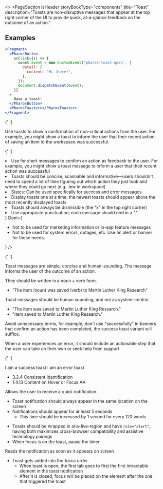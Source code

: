 
<>
  <PageSection
    isHeader
    storyBookType="components"
    title="Toast"
    description="Toasts are non-disruptive messages that appear at the top right corner of the UI to provide
      quick, at-a-glance feedback on the outcome of an action."
  ></PageSection>

## Examples

```jsx live
<Fragment>
  <PharosButton
    onClick={() => {
      const event = new CustomEvent('pharos-toast-open', {
        detail: {
          content: 'Hi there!',
        },
      });
      document.dispatchEvent(event);
    }}
  >
    Have a toast!
  </PharosButton>
  <PharosToaster></PharosToaster>
</Fragment>
```

{' '}

<PageSection topMargin title="Usage">
  <p>
    Use toasts to show a confirmation of non-critical actions from the user. For example, you might
    show a toast to inform the user that their recent action of saving an item to the workspace was
    successful.
  </p>
</PageSection>

{' '}

<PageSection title="Best practices">
  <BestPractices
    Do={
      <ul>
        <li>
          Use for short messages to confirm an action as feedback to the user. For example, you
          might show a toast message to inform a user that their recent action was successful
        </li>
        <li>
          Toasts should be concise, scannable and informative—users shouldn't need to spend a lot of
          time figuring out which action they just took and where they could go next (e.g., iew in
          workspace)
        </li>
        <li>States: Can be used specifically for success and error messages</li>
        <li>
          Display toasts one at a time, the newest toasts should appear above the most recently
          displayed toasts
        </li>
        <li>Toasts should always be dismissible (the "x" in the top right corner)</li>
        <li>Use appropriate punctuation; each message should end in a "."</li>
      </ul>
    }
    Dont={
      <ul>
        <li>Not to be used for marketing information or in-app feature messages</li>
        <li>
          Not to be used for system errors, outages, etc. Use an alert or banner for these needs.
        </li>
      </ul>
    }
  />
</PageSection>

{' '}

<PageSection title="Content guidelines">
  <PageSection subSectionLevel={1} title="Toast messages">
    <PageSection subSectionLevel={2} title="Success">
      <p>
        Toast messages are simple, concise and human-sounding. The message informs the user of the
        outcome of an action.
      </p>
      <p>They should be written in a noun + verb form.</p>
      <ul className="list-example__no-bullets">
        <li style={{ display: 'flex' }}>
          "The item (noun) was saved (verb) to Martin Luther King Research"
        </li>
      </ul>
      <p>Toast messages should be human sounding, and not as system-centric:</p>
      <ul className="list-example__no-bullets">
        <li style={{ display: 'flex', color: 'var(--pharos-color-green-base)' }}>
          <PharosIcon
            name={'checkmark'}
            class="checkmark"
            style={{
              marginRight: 'var(--pharos-spacing-one-half-x)',
              fill: 'var(--pharos-color-green-base)',
            }}
            a11yTitle="good example"
          ></PharosIcon>
          "The item was saved to Martin Luther King Research."
        </li>
        <li style={{ display: 'flex', color: 'var(--pharos-color-living-coral-53)' }}>
          <PharosIcon
            name={'close'}
            class="close"
            style={{
              marginRight: 'var(--pharos-spacing-one-half-x',
              fill: 'var(--pharos-color-living-coral-53)',
            }}
            a11yTitle="bad example"
          ></PharosIcon>
          "Item saved to Martin Luther King Research."
        </li>
      </ul>
      <p>
        Avoid unnecessary terms, for example, don't use "successfully" in banners that confirm an
        action has been completed, the success toast variant will suffice.
      </p>
    </PageSection>
    <PageSection subSectionLevel={2} title="Error">
      <p>
        When a user experiences an error, it should include an actionable step that the user can
        take on their own or seek help from support.
      </p>
    </PageSection>
  </PageSection>
</PageSection>

{' '}

<PageSection title="State">
  <PharosToast open>I am a success toast</PharosToast>
  <PharosToast status="error" open>
    I am an error toast
  </PharosToast>
</PageSection>

  <PageSection title="Accessibility">
    <PageSection subSectionLevel={1} title="Relevant WCAG guidelines">
      <ul>
        <li>
          <PharosLink href="https://www.w3.org/WAI/WCAG21/Understanding/consistent-identification.html">
            3.2.4 Consistent Identification
          </PharosLink>
        </li>
        <li>
          <PharosLink href="https://www.w3.org/WAI/WCAG21/Understanding/content-on-hover-or-focus.html">
            1.4.13 Content on Hover or Focus AA
          </PharosLink>
        </li>
      </ul>
    </PageSection>
    <PageSection subSectionLevel={1} title="Importance">
      <p>Allows the user to receive a quick notification</p>
    </PageSection>
    <PageSection subSectionLevel={1} title="Visual expectations">
      <ul>
        <li>Toast notification should always appear in the same location on the screen</li>
        <li>
          Notifications should appear for at least 5 seconds
          <ul>
            <li>This time should be increased by 1 second for every 120 words</li>
          </ul>
        </li>
      </ul>
    </PageSection>
    <PageSection subSectionLevel={1} title="Code expectations">
      <ul>
        <li>
          Toasts should be wrapped in aria-live-region and have <code>role="alert"</code>, having both
          maximizes cross-browser compatibility and assistive technology pairings
        </li>
        <li>When focus is on the toast, pause the timer</li>
      </ul>
    </PageSection>
    <PageSection subSectionLevel={1} title="Expected actions">
      <PageSection subSectionLevel={2} title="Screen reader">
        <p>Reads the notification as soon as it appears on screen</p>
      </PageSection>
      <PageSection subSectionLevel={2} title="Keyboard">
        <ul>
          <li>
            Toast gets added into the focus order.
            <ul>
              <li>
                When toast is open, the first tab goes to first the first intractable element in the
                toast notification
              </li>
              <li>
                After it is closed, focus will be placed on the element after the one that triggered
                the toast
              </li>
            </ul>
          </li>
        </ul>
      </PageSection>
    </PageSection>
  </PageSection>
</>
